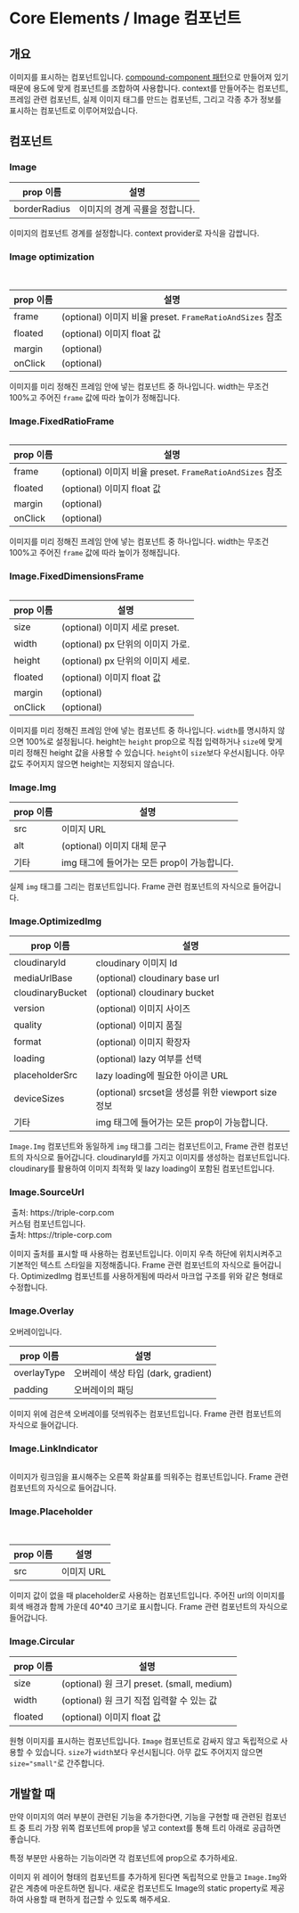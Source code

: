

<Meta title="Core-Elements / Image" />

# Core Elements / Image 컴포넌트

## 개요

이미지를 표시하는 컴포넌트입니다.
[compound-component 패턴](https://kentcdodds.com/blog/compound-components-with-react-hooks)으로 만들어져 있기 때문에 용도에 맞게 컴포넌트를 조합하여 사용합니다.
context를 만들어주는 컴포넌트, 프레임 관련 컴포넌트, 실제 이미지 태그를 만드는 컴포넌트,
그리고 각종 추가 정보를 표시하는 컴포넌트로 이루어져있습니다.

## 컴포넌트

### Image

| prop 이름    | 설명                           |
| ------------ | ------------------------------ |
| borderRadius | 이미지의 경계 곡률을 정합니다. |

이미지의 컴포넌트 경계를 설정합니다. context provider로 자식을 감쌉니다.

### Image optimization

<Story name="이미지 최적화 및 lazy loading">
  <Container>
    <Image>
      <Image.FixedRatioFrame frame="mini">
        <Image.OptimizedImg cloudinaryId="45a36898-b412-4d51-882c-fdefad5a164d" />
      </Image.FixedRatioFrame>
    </Image>
    <Image>
      <Image.FixedRatioFrame frame="mini">
        <Image.OptimizedImg cloudinaryId="45a36898-b412-4d51-882c-fdefad5a164d" />
      </Image.FixedRatioFrame>
    </Image>
    <Container
      css={{
        minHeight: 10000,
      }}
    />
    <Image>
      <Image.FixedRatioFrame frame="mini">
        <Image.OptimizedImg cloudinaryId="45a36898-b412-4d51-882c-fdefad5a164d" />
      </Image.FixedRatioFrame>
    </Image>
    <Image>
      <Image.FixedRatioFrame frame="mini">
        <Image.OptimizedImg cloudinaryId="45a36898-b412-4d51-882c-fdefad5a164d" />
      </Image.FixedRatioFrame>
    </Image>
  </Container>
</Story>

| prop 이름 | 설명                                                     |
| --------- | -------------------------------------------------------- |
| frame     | (optional) 이미지 비율 preset. `FrameRatioAndSizes` 참조 |
| floated   | (optional) 이미지 float 값                               |
| margin    | (optional)                                               |
| onClick   | (optional)                                               |

이미지를 미리 정해진 프레임 안에 넣는 컴포넌트 중 하나입니다. width는 무조건 100%고 주어진 `frame` 값에 따라 높이가 정해집니다.

### Image.FixedRatioFrame

<Story name="비율 고정 프레임">
  <Image>
    <Image.FixedRatioFrame frame="mini">
      <Image.Img src="https://triple-corp.com/static/images/img-bg-0.jpg" />
    </Image.FixedRatioFrame>
  </Image>
</Story>

| prop 이름 | 설명                                                     |
| --------- | -------------------------------------------------------- |
| frame     | (optional) 이미지 비율 preset. `FrameRatioAndSizes` 참조 |
| floated   | (optional) 이미지 float 값                               |
| margin    | (optional)                                               |
| onClick   | (optional)                                               |

이미지를 미리 정해진 프레임 안에 넣는 컴포넌트 중 하나입니다. width는 무조건 100%고 주어진 `frame` 값에 따라 높이가 정해집니다.

### Image.FixedDimensionsFrame

<Story name="가로, 세로 고정 프레임">
  <Image>
    <Image.FixedDimensionsFrame size="medium" width={320} height={180}>
      <Image.Img src="https://triple-corp.com/static/images/img-bg-0.jpg" />
    </Image.FixedDimensionsFrame>
  </Image>
</Story>

| prop 이름 | 설명                              |
| --------- | --------------------------------- |
| size      | (optional) 이미지 세로 preset.    |
| width     | (optional) px 단위의 이미지 가로. |
| height    | (optional) px 단위의 이미지 세로. |
| floated   | (optional) 이미지 float 값        |
| margin    | (optional)                        |
| onClick   | (optional)                        |

이미지를 미리 정해진 프레임 안에 넣는 컴포넌트 중 하나입니다.
`width`를 명시하지 않으면 100%로 설정됩니다.
height는 `height` prop으로 직접 입력하거나 `size`에 맞게 미리 정해진 height 값을 사용할 수 있습니다. `height`이 `size`보다 우선시됩니다. 아무 값도 주어지지 않으면 height는 지정되지 않습니다.

### Image.Img

| prop 이름 | 설명                                        |
| --------- | ------------------------------------------- |
| src       | 이미지 URL                                  |
| alt       | (optional) 이미지 대체 문구                 |
| 기타      | img 태그에 들어가는 모든 prop이 가능합니다. |

실제 `img` 태그를 그리는 컴포넌트입니다. Frame 관련 컴포넌트의 자식으로 들어갑니다.

### Image.OptimizedImg

| prop 이름        | 설명                                               |
| ---------------- | -------------------------------------------------- |
| cloudinaryId     | cloudinary 이미지 Id                               |
| mediaUrlBase     | (optional) cloudinary base url                     |
| cloudinaryBucket | (optional) cloudinary bucket                       |
| version          | (optional) 이미지 사이즈                           |
| quality          | (optional) 이미지 품질                             |
| format           | (optional) 이미지 확장자                           |
| loading          | (optional) lazy 여부를 선택                        |
| placeholderSrc   | lazy loading에 필요한 아이콘 URL                   |
| deviceSizes      | (optional) srcset을 생성를 위한 viewport size 정보 |
| 기타             | img 태그에 들어가는 모든 prop이 가능합니다.        |

`Image.Img` 컴포넌트와 동일하게 `img` 태그를 그리는 컴포넌트이고, Frame 관련 컴포넌트의 자식으로 들어갑니다.
cloudinaryId를 가지고 이미지를 생성하는 컴포넌트입니다.
cloudinary를 활용하여 이미지 최적화 및 lazy loading이 포함된 컴포넌트입니다.

### Image.SourceUrl

<Preview>
  <Image>
    <Image.FixedRatioFrame frame="small">
      <Image.Img src="https://triple-corp.com/static/images/img-bg-0.jpg" />
      <Image.SourceUrl>출처: https://triple-corp.com</Image.SourceUrl>
    </Image.FixedRatioFrame>
  </Image>
  <Image>
    <Image.FixedRatioFrame frame="small" margin={{ top: 100 }}>
      <Image.SourceUrl>
        <div
          style={{
            fontSize: 20,
            border: 'solid 1px red',
            overflow: 'auto',
          }}
        >
          커스텀 컴포넌트입니다.
          <br />
          출처: https://triple-corp.com
        </div>
      </Image.SourceUrl>
      <Image.Img src="https://triple-corp.com/static/images/img-bg-0.jpg" />
    </Image.FixedRatioFrame>
  </Image>
</Preview>

이미지 출처를 표시할 때 사용하는 컴포넌트입니다.
이미지 우측 하단에 위치시켜주고 기본적인 텍스트 스타일을 지정해줍니다.
Frame 관련 컴포넌트의 자식으로 들어갑니다.
OptimizedImg 컴포넌트를 사용하게됨에 따라서 마크업 구조를 위와 같은 형태로 수정합니다.

### Image.Overlay

<Story name="오버레이">
  <Image>
    <Image.FixedRatioFrame frame="mini">
      <Image.Img src="https://triple-corp.com/static/images/img-bg-0.jpg" />
      <Image.Overlay overlayType="dark" padding={{ top: 20, bottom: 20 }}>
        <div style={{ fontSize: 14, color: 'white' }}>오버레이입니다.</div>
      </Image.Overlay>
    </Image.FixedRatioFrame>
  </Image>
</Story>

| prop 이름   | 설명                                |
| ----------- | ----------------------------------- |
| overlayType | 오버레이 색상 타입 (dark, gradient) |
| padding     | 오버레이의 패딩                     |

이미지 위에 검은색 오버레이를 덧씌워주는 컴포넌트입니다.
Frame 관련 컴포넌트의 자식으로 들어갑니다.

### Image.LinkIndicator

<Preview>
  <Image>
    <Image.FixedRatioFrame frame="mini">
      <Image.Img src="https://triple-corp.com/static/images/img-bg-0.jpg" />
      <Image.LinkIndicator />
    </Image.FixedRatioFrame>
  </Image>
</Preview>

이미지가 링크임을 표시해주는 오른쪽 화살표를 띄워주는 컴포넌트입니다.
Frame 관련 컴포넌트의 자식으로 들어갑니다.

### Image.Placeholder

<Preview>
  <Image>
    <Image.FixedRatioFrame frame="mini">
      <Image.Placeholder src="https://assets.triple.guide/images/ico-blank-hotel@2x.png" />
    </Image.FixedRatioFrame>
  </Image>
  <Image>
    <Image.FixedDimensionsFrame width={90} height={160} margin={{ top: 50 }}>
      <Image.Placeholder src="https://assets.triple.guide/images/ico-blank-hotel@2x.png" />
    </Image.FixedDimensionsFrame>
  </Image>
</Preview>

| prop 이름 | 설명       |
| --------- | ---------- |
| src       | 이미지 URL |

이미지 값이 없을 때 placeholder로 사용하는 컴포넌트입니다.
주어진 url의 이미지를 회색 배경과 함께 가운데 40\*40 크기로 표시합니다.
Frame 관련 컴포넌트의 자식으로 들어갑니다.

### Image.Circular

<Story name="원형 이미지">
  <Image.Circular
    src="https://triple-corp.com/static/images/img-bg-0.jpg"
    size="medium"
  />
</Story>

| prop 이름 | 설명                                       |
| --------- | ------------------------------------------ |
| size      | (optional) 원 크기 preset. (small, medium) |
| width     | (optional) 원 크기 직접 입력할 수 있는 값  |
| floated   | (optional) 이미지 float 값                 |

원형 이미지를 표시하는 컴포넌트입니다. `Image` 컴포넌트로 감싸지 않고 독립적으로 사용할 수 있습니다.
`size`가 `width`보다 우선시됩니다. 아무 값도 주어지지 않으면 `size="small"`로 간주합니다.

## 개발할 때

만약 이미지의 여러 부분이 관련된 기능을 추가한다면,
기능을 구현할 때 관련된 컴포넌트 중 트리 가장 위쪽 컴포넌트에
prop을 넣고 context를 통해 트리 아래로 공급하면 좋습니다.

특정 부분만 사용하는 기능이라면 각 컴포넌트에 prop으로 추가하세요.

이미지 위 레이어 형태의 컴포넌트를 추가하게 된다면
독립적으로 만들고 `Image.Img`와 같은 계층에 마운트하면 됩니다.
새로운 컴포넌트도 Image의 static property로 제공하여
사용할 때 편하게 접근할 수 있도록 해주세요.
